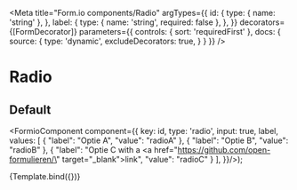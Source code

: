 
<Meta
  title="Form.io components/Radio"
  argTypes={{
    id: {
      type: { name: 'string' },
    },
    label: {
      type: { name: 'string', required: false },
    },
  }}
  decorators={[FormDecorator]}
  parameters={{
    controls: { sort: 'requiredFirst' },
    docs: {
      source: {
        type: 'dynamic',
        excludeDecorators: true,
      }
    }
  }}
/>

# Radio

## Default

  <FormioComponent component={{
    key: id,
    type: 'radio',
    input: true,
    label,
    values: [
      {
          "label": "Optie A",
          "value": "radioA"
      },
      {
          "label": "Optie B",
          "value": "radioB"
      },
      {
          "label": "Optie C with a <a href=\"https://github.com/open-formulieren/\" target=\"_blank\">link</a>",
          "value": "radioC"
      }
    ],
}}/>);

<Canvas>
  <Story name="Default" args={{ id: 'option', label: 'Welke optie is het meest onduidelijk?'}}>
    {Template.bind({})}
  </Story>
</Canvas>

<Props story="Default" />
